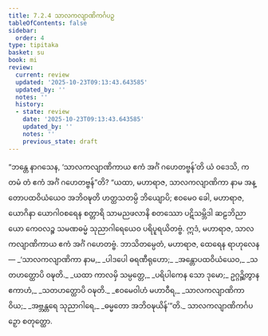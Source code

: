 ```yaml
---
title: 7.2.4 သာလကလျာဏိကင်္ဂပဉှ
tableOfContents: false
sidebar:
  order: 4
type: tipitaka
basket: su
book: mi
review:
  current: review
  updated: '2025-10-23T09:13:43.643585'
  updated_by: ''
  notes: ''
  history:
  - state: review
    date: '2025-10-23T09:13:43.643585'
    updated_by: ''
    notes: ''
    previous_state: draft
---
```



<ReviewStatus review={frontmatter.review} showDetails={true} />

<HypothesisAnnotation frontmatter={frontmatter} />

<DynamicBreadcrumb />

<Division number="238" book="mi" e="ch" v="28">

<Paragraph number="1720" book="mi">
“ဘန္တေ နာဂသေန, ‘သာလကလျာဏိကာယ ဧကံ အင်္ဂံ ဂဟေတဗ္ဗန်’တိ ယံ ဝဒေသိ, ကတမံ တံ ဧကံ အင်္ဂံ ဂဟေတဗ္ဗန်”တိ? “ယထာ, မဟာရာဇ, သာလကလျာဏိကာ နာမ အန္တောပထဝိယံယေဝ အဘိဝဍ္ဎတိ ဟတ္ထသတမ္ပိ ဘိယျောပိ; ဧဝမေဝ ခေါ, မဟာရာဇ, ယောဂိနာ ယောဂါဝစရေန စတ္တာရိ သာမညဖလာနိ စတဿော ပဋိသမ္ဘိဒါ ဆဠဘိညာယော ကေဝလဉ္စ သမဏဓမ္မံ သုညာဂါရေယေဝ ပရိပူရယိတဗ္ဗံ. ဣဒံ, မဟာရာဇ, သာလကလျာဏိကာယ ဧကံ အင်္ဂံ ဂဟေတဗ္ဗံ. ဘာသိတမ္ပေတံ, မဟာရာဇ, ထေရေန ရာဟုလေန—
</Paragraph>

<Paragraph number="1721" type="verses" book="mi">
_‘သာလကလျာဏိကာ နာမ,_  
_ပါဒပေါ ဓရဏီရုဟော;_  
_အန္တောပထဝိယံယေဝ,_  
_သတဟတ္ထောပိ ဝဍ္ဎတိ._  

</Paragraph>

<Paragraph number="1722" type="verses" book="mi">
_ယထာ ကာလမှိ သမ္ပတ္တေ,_  
_ပရိပါကေန သော ဒုမော;_  
ဥဂ္ဂဉ္ဆိတွာန ဧကာဟံ,_  
_သတဟတ္ထောပိ ဝဍ္ဎတိ._  

</Paragraph>

<Paragraph number="1723" type="verses" book="mi">
_ဧဝမေဝါဟံ မဟာဝီရ,_  
_သာလကလျာဏိကာ ဝိယ;_  
_အဗ္ဘန္တရေ သုညာဂါရေ,_  
_ဓမ္မတော အဘိဝဍ္ဎယိန်’”တိ._  


</Paragraph>
</Division>

<Paragraph number="1724" type="center" book="mi">
သာလကလျာဏိကင်္ဂပဉှော စတုတ္ထော.
</Paragraph>